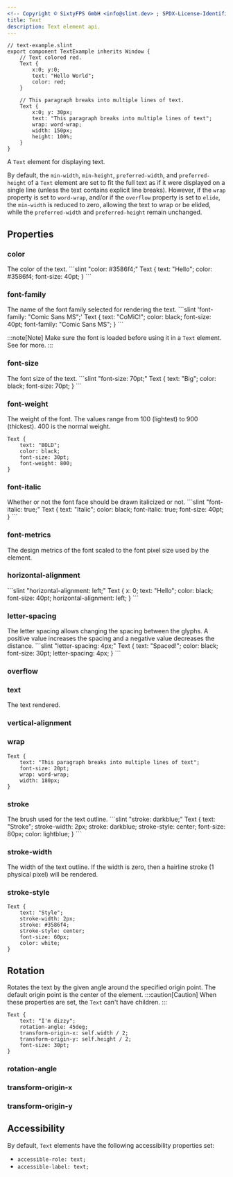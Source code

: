 ```yaml
---
<!-- Copyright © SixtyFPS GmbH <info@slint.dev> ; SPDX-License-Identifier: MIT -->
title: Text
description: Text element api.
---
```




```slint playground
// text-example.slint
export component TextExample inherits Window {
    // Text colored red.
    Text {
        x:0; y:0;
        text: "Hello World";
        color: red;
    }

    // This paragraph breaks into multiple lines of text.
    Text {
        x:0; y: 30px;
        text: "This paragraph breaks into multiple lines of text";
        wrap: word-wrap;
        width: 150px;
        height: 100%;
    }
}
```

A `Text` element for displaying text.

By default, the `min-width`, `min-height`, `preferred-width`, and `preferred-height`
of a `Text` element are set to fit the full text as if it were displayed on a single line
(unless the text contains explicit line breaks).
However, if the `wrap` property is set to `word-wrap`, and/or if the `overflow` property is set to `elide`,
the `min-width` is reduced to zero, allowing the text to wrap or be elided,
while the `preferred-width` and `preferred-height` remain unchanged.

## Properties

### color

<SlintProperty propName="color" typeName="brush" defaultValue="<depends on theme>">
    The color of the text.

<CodeSnippetMD imagePath="/src/assets/generated/text-color.png" needsBackground="true" imageWidth="200" imageHeight="200" imageAlt='text color'>
```slint "color: #3586f4;"
Text {
    text: "Hello";
    color: #3586f4;
    font-size: 40pt;
}
```
</CodeSnippetMD>
</SlintProperty>




### font-family
<SlintProperty propName="font-family" typeName="string" >
The name of the font family selected for rendering the text.

<CodeSnippetMD imagePath="/src/assets/generated/text-font-family.png" needsBackground="true" imageWidth="200" imageHeight="200" imageAlt='text font-family'>
```slint  'font-family: "Comic Sans MS";'
Text {
    text: "CoMiC!";
    color: black;
    font-size: 40pt;
    font-family: "Comic Sans MS";
}
```
</CodeSnippetMD>

:::note[Note]
  Make sure the font is loaded before using it in a `Text` element.
  See <Link type="FontHandling" /> for more.
:::
</SlintProperty>


### font-size
<SlintProperty propName="font-size" typeName="length">
The font size of the text.

<CodeSnippetMD imagePath="/src/assets/generated/text-font-size.png" needsBackground="true" imageWidth="200" imageHeight="200" imageAlt='text font-size'>
```slint "font-size: 70pt;"
Text {
    text: "Big";
    color: black;
    font-size: 70pt;
}
```
</CodeSnippetMD>
</SlintProperty>

### font-weight
<SlintProperty propName="font-weight" typeName="int">
The weight of the font. The values range from 100 (lightest) to 900 (thickest). 400 is the normal weight.

<CodeSnippetMD imagePath="/src/assets/generated/text-font-weight.png" needsBackground="true" imageWidth="200" imageHeight="200" imageAlt='text font-weight'>

```slint 'font-weight: 800;'
Text {
    text: "BOLD";
    color: black;
    font-size: 30pt;
    font-weight: 800;
}
```
</CodeSnippetMD>
</SlintProperty>

### font-italic
<SlintProperty propName="font-italic" typeName="bool" defaultValue="false" >
Whether or not the font face should be drawn italicized or not.

<CodeSnippetMD imagePath="/src/assets/generated/text-font-italic.png" needsBackground="true" imageWidth="200" imageHeight="200" imageAlt='text font-family'>
```slint "font-italic: true;"
Text {
    text: "Italic";
    color: black;
    font-italic: true;
    font-size: 40pt;
}
```
</CodeSnippetMD>
</SlintProperty>

### font-metrics
<SlintProperty propName="font-metrics" typeName="struct" structName="FontMetrics">
The design metrics of the font scaled to the font pixel size used by the element.
</SlintProperty>

### horizontal-alignment
<SlintProperty propName="horizontal-alignment" typeName="enum" enumName='TextHorizontalAlignment' >

<CodeSnippetMD imagePath="/src/assets/generated/text-horizontal-alignment.png" needsBackground="true" imageWidth="200" imageHeight="200"  imageAlt='text-horizontal-alignment'>
```slint "horizontal-alignment: left;"
Text {
    x: 0;
    text: "Hello";
    color: black;
    font-size: 40pt;
    horizontal-alignment: left;
}
```
</CodeSnippetMD>
</SlintProperty>

### letter-spacing
<SlintProperty propName="letter-spacing" typeName="length">
The letter spacing allows changing the spacing between the glyphs. A positive value increases the spacing and a negative value decreases the distance.
<CodeSnippetMD imagePath="/src/assets/generated/text-letter-spacing.png" needsBackground="true"  imageWidth="200" imageHeight="200"  imageAlt='text-horizontal-alignment'>
```slint "letter-spacing: 4px;"
Text {
    text: "Spaced!";
    color: black;
    font-size: 30pt;
    letter-spacing: 4px;
}
```
</CodeSnippetMD>
</SlintProperty>

### overflow
<SlintProperty propName="overflow" typeName="enum" enumName="TextOverflow"/>

### text
<SlintProperty propName="text" typeName="string" defaultValue='""' >
The text rendered.
</SlintProperty>

### vertical-alignment
<SlintProperty propName="vertical-alignment" typeName="enum" enumName="TextVerticalAlignment"/>

### wrap
<SlintProperty propName="wrap" typeName="enum" enumName="TextWrap">


<CodeSnippetMD imagePath="/src/assets/generated/text_wrap.png" needsBackground="true" imageWidth="200" imageHeight="200" imageAlt='wrap'>

```slint "wrap: word-wrap;"
Text {
    text: "This paragraph breaks into multiple lines of text";
    font-size: 20pt;
    wrap: word-wrap;
    width: 180px;
}
```
</CodeSnippetMD>
</SlintProperty>

### stroke
<SlintProperty propName="stroke" typeName="brush">
The brush used for the text outline.
<CodeSnippetMD imagePath="/src/assets/generated/text-stroke.png" needsBackground="true" imageWidth="300" imageHeight="200" imageAlt='text stroke'>
```slint "stroke: darkblue;"
Text {
    text: "Stroke";
    stroke-width: 2px;
    stroke: darkblue;
    stroke-style: center;
    font-size: 80px;
    color: lightblue;
}
```
</CodeSnippetMD>
</SlintProperty>

###  stroke-width
<SlintProperty propName="stroke-width" typeName="length" >
The width of the text outline. If the width is zero, then a hairline stroke (1 physical pixel) will be rendered.
</SlintProperty>

###  stroke-style
<SlintProperty propName="stroke-style" typeName="enum" enumName="TextStrokeStyle">
<CodeSnippetMD imagePath="/src/assets/generated/text-stroke-style.png" needsBackground="true" imageWidth="200" imageHeight="200" imageAlt='stroke-style'>

```slint "stroke-style: center;"
Text {
    text: "Style";
    stroke-width: 2px;
    stroke: #3586f4;
    stroke-style: center;
    font-size: 60px;
    color: white;
}
```
</CodeSnippetMD>
</SlintProperty>

## Rotation

Rotates the text by the given angle around the specified origin point. The default origin point is the center of the element.
:::caution[Caution]
When these properties are set, the `Text` can't have children.
:::

<CodeSnippetMD imagePath="/src/assets/generated/text-rotation.png" imageWidth="200" needsBackground="true" imageHeight="200" imageAlt='rotation properties'>

```slint {3-5}
Text {
    text: "I'm dizzy";
    rotation-angle: 45deg;
    transform-origin-x: self.width / 2;
    transform-origin-y: self.height / 2;
    font-size: 30pt;
}
```
</CodeSnippetMD>

### rotation-angle
<SlintProperty propName="rotation-angle" typeName="angle"/>

### transform-origin-x
<SlintProperty propName="transform-origin-x" typeName="length" defaultValue='self.width / 2'/>

### transform-origin-y
<SlintProperty propName="transform-origin-y" typeName="length" defaultValue='self.height / 2'/>

## Accessibility

By default, `Text` elements have the following accessibility properties set:

 - `accessible-role: text;`
 - `accessible-label: text;`
